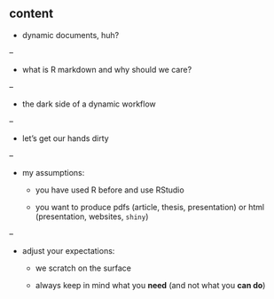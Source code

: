 ## content

- dynamic documents, huh?

--

- what is R markdown and why should we care?

--

- the dark side of a dynamic workflow

--

- let's get our hands dirty

--

- my assumptions:
  
  - you have used R before and use RStudio 
  
  - you want to produce pdfs (article, thesis, presentation) or html (presentation, websites, `shiny`)
  
--

- adjust your expectations:
  
  - we scratch on the surface
  
  - always keep in mind what you **need** (and not what you **can do**)

